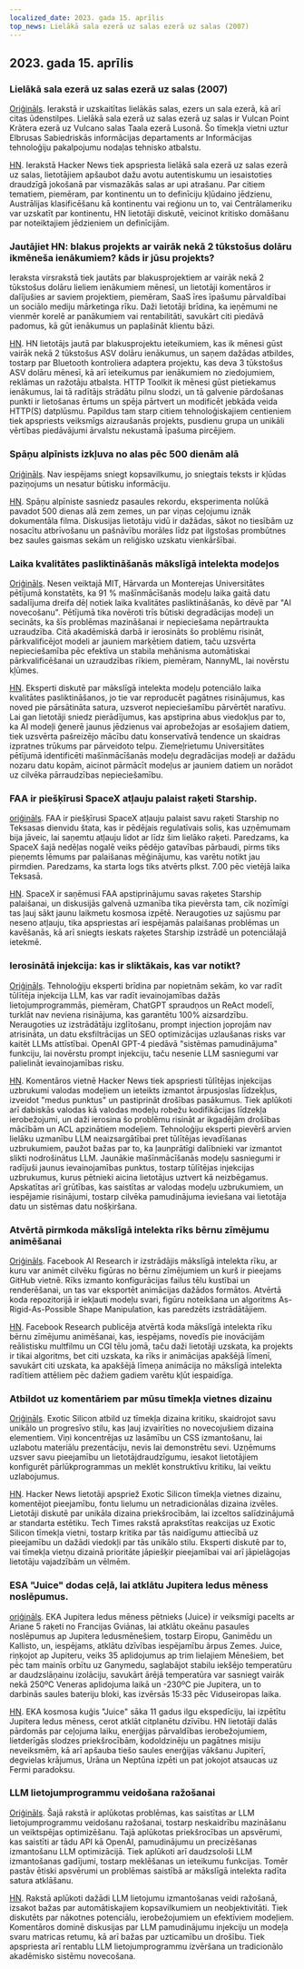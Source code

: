 ```yaml
---
localized_date: 2023. gada 15. aprīlis
top_news: Lielākā sala ezerā uz salas ezerā uz salas (2007)
---
```




<CallToAction />

<Steps>

## 2023. gada 15. aprīlis

### Lielākā sala ezerā uz salas ezerā uz salas (2007)

[Oriģināls](https://www.elbruz.org/special-projects/islands-and-lakes/).
Ierakstā ir uzskaitītas lielākās salas, ezers un sala ezerā, kā arī citas ūdenstilpes. Lielākā sala ezerā uz salas ezerā uz salas ir Vulcan Point Krātera ezerā uz Vulcano salas Taala ezerā Lusonā. Šo tīmekļa vietni uztur Elbrusas Sabiedriskās informācijas departaments ar Informācijas tehnoloģiju pakalpojumu nodaļas tehnisko atbalstu.

[HN](http://news.ycombinator.com/item?id=35567026).
Ierakstā Hacker News tiek apspriesta lielākā sala ezerā uz salas ezerā uz salas, lietotājiem apšaubot dažu avotu autentiskumu un iesaistoties draudzīgā jokošanā par vismazākās salas ar upi atrašanu. Par citiem tematiem, piemēram, par kontinentu un to definīciju kļūdaino jēdzienu, Austrālijas klasificēšanu kā kontinentu vai reģionu un to, vai Centrālameriku var uzskatīt par kontinentu, HN lietotāji diskutē, veicinot kritisko domāšanu par noteiktajiem jēdzieniem un definīcijām.

### Jautājiet HN: blakus projekts ar vairāk nekā 2 tūkstošus dolāru ikmēneša ienākumiem? kāds ir jūsu projekts?

Ieraksta virsrakstā tiek jautāts par blakusprojektiem ar vairāk nekā 2 tūkstošus dolāru lieliem ienākumiem mēnesī, un lietotāji komentāros ir dalījušies ar saviem projektiem, piemēram, SaaS īres īpašumu pārvaldībai un sociālo mediju mārketinga rīku. Daži lietotāji brīdina, ka ieņēmumi ne vienmēr korelē ar panākumiem vai rentabilitāti, savukārt citi piedāvā padomus, kā gūt ienākumus un paplašināt klientu bāzi.

[HN](http://news.ycombinator.com/item?id=35567822).
HN lietotājs jautā par blakusprojektu ieteikumiem, kas ik mēnesi gūst vairāk nekā 2 tūkstošus ASV dolāru ienākumus, un saņem dažādas atbildes, tostarp par Bluetooth kontroliera adaptera projektu, kas deva 3 tūkstošus ASV dolāru mēnesī, kā arī ieteikumus par ienākumiem no ziedojumiem, reklāmas un ražotāju atbalsta. HTTP Toolkit ik mēnesi gūst pietiekamus ienākumus, lai tā radītājs strādātu pilnu slodzi, un tā galvenie pārdošanas punkti ir lietošanas ērtums un spēja pārtvert un modificēt jebkāda veida HTTP(S) datplūsmu. Papildus tam starp citiem tehnoloģiskajiem centieniem tiek apspriests veiksmīgs aizraušanās projekts, pusdienu grupa un unikāli vērtības piedāvājumi ārvalstu nekustamā īpašuma pircējiem.

### Spāņu alpīnists izkļuva no alas pēc 500 dienām alā

[Oriģināls](https://www.cbc.ca/news/world/spain-cave-500-days-beatriz-flamini-1.6810428).
Nav iespējams sniegt kopsavilkumu, jo sniegtais teksts ir kļūdas paziņojums un nesatur būtisku informāciju.

[HN](http://news.ycombinator.com/item?id=35571481).
Spāņu alpīniste sasniedz pasaules rekordu, eksperimenta nolūkā pavadot 500 dienas alā zem zemes, un par viņas ceļojumu iznāk dokumentāla filma. Diskusijas lietotāju vidū ir dažādas, sākot no tiesībām uz nosacītu atbrīvošanu un pašnāvību morāles līdz pat ilgstošas prombūtnes bez saules gaismas sekām un reliģisko uzskatu vienkāršībai.

### Laika kvalitātes pasliktināšanās mākslīgā intelekta modeļos

[Oriģināls](https://www.nannyml.com/blog/91-of-ml-perfomance-degrade-in-time).
Nesen veiktajā MIT, Hārvarda un Monterejas Universitātes pētījumā konstatēts, ka 91 % mašīnmācīšanās modeļu laika gaitā datu sadalījuma dreifa dēļ notiek laika kvalitātes pasliktināšanās, ko dēvē par "AI novecošanu". Pētījumā tika novēroti trīs būtiski degradācijas modeļi un secināts, ka šīs problēmas mazināšanai ir nepieciešama nepārtraukta uzraudzība. Citā akadēmiskā darbā ir ierosināts šo problēmu risināt, pārkvalificējot modeli ar jauniem marķētiem datiem, taču uzsvērta nepieciešamība pēc efektīva un stabila mehānisma automātiskai pārkvalificēšanai un uzraudzības rīkiem, piemēram, NannyML, lai novērstu kļūmes.

[HN](http://news.ycombinator.com/item?id=35566145).
Eksperti diskutē par mākslīgā intelekta modeļu potenciālo laika kvalitātes pasliktināšanos, jo tie var reproducēt pagātnes risinājumus, kas noved pie pārsātināta satura, uzsverot nepieciešamību pārvērtēt naratīvu. Lai gan lietotāji sniedz pierādījumus, kas apstiprina abus viedokļus par to, ka AI modeļi ģenerē jaunus jēdzienus vai aprobežojas ar esošajiem datiem, tiek uzsvērta pašreizējo mācību datu konservatīvā tendence un skaidras izpratnes trūkums par pārveidoto telpu. Ziemeļrietumu Universitātes pētījumā identificēti mašīnmācīšanās modeļu degradācijas modeļi ar dažādu nozaru datu kopām, aicinot pārmācīt modeļus ar jauniem datiem un norādot uz cilvēka pārraudzības nepieciešamību.

### FAA ir piešķīrusi SpaceX atļauju palaist raķeti Starship.

[oriģināls](https://arstechnica.com/science/2023/04/green-light-go-spacex-receives-a-launch-license-from-the-faa-for-starship/).
FAA ir piešķīrusi SpaceX atļauju palaist savu raķeti Starship no Teksasas dienvidu štata, kas ir pēdējais regulatīvais solis, kas uzņēmumam bija jāveic, lai saņemtu atļauju lidot ar līdz šim lielāko raķeti. Paredzams, ka SpaceX šajā nedēļas nogalē veiks pēdējo gatavības pārbaudi, pirms tiks pieņemts lēmums par palaišanas mēģinājumu, kas varētu notikt jau pirmdien. Paredzams, ka starta logs tiks atvērts plkst. 7.00 pēc vietējā laika Teksasā.

[HN](http://news.ycombinator.com/item?id=35575298).
SpaceX ir saņēmusi FAA apstiprinājumu savas raķetes Starship palaišanai, un diskusijās galvenā uzmanība tika pievērsta tam, cik nozīmīgi tas ļauj sākt jaunu laikmetu kosmosa izpētē. Neraugoties uz sajūsmu par neseno atļauju, tika apspriestas arī iespējamās palaišanas problēmas un kavēšanās, kā arī sniegts ieskats raķetes Starship izstrādē un potenciālajā ietekmē.

### Ierosinātā injekcija: kas ir sliktākais, kas var notikt?

[Oriģināls](https://simonwillison.net/2023/Apr/14/worst-that-can-happen/).
Tehnoloģiju eksperti brīdina par nopietnām sekām, ko var radīt tūlītēja injekcija LLM, kas var radīt ievainojamības dažās lietojumprogrammās, piemēram, ChatGPT spraudņos un ReAct modelī, turklāt nav neviena risinājuma, kas garantētu 100% aizsardzību. Neraugoties uz izstrādātāju izglītošanu, prompt injection joprojām nav atrisināta, un datu eksfiltrācijas un SEO optimizācijas uzlaušanas risks var kaitēt LLMs attīstībai. OpenAI GPT-4 piedāvā "sistēmas pamudinājuma" funkciju, lai novērstu prompt injekciju, taču nesenie LLM sasniegumi var palielināt ievainojamības risku.

[HN](http://news.ycombinator.com/item?id=35572290).
Komentāros vietnē Hacker News tiek apspriesti tūlītējas injekcijas uzbrukumi valodas modeļiem un ieteikts izmantot ārpusjoslas līdzekļus, izveidot "medus punktus" un pastiprināt drošības pasākumus. Tiek aplūkoti arī dabiskās valodas kā valodas modeļu robežu kodifikācijas līdzekļa ierobežojumi, un daži ierosina šo problēmu risināt ar ikgadējām drošības mācībām un ACL apzinātiem modeļiem. Tehnoloģiju eksperti pievērš arvien lielāku uzmanību LLM neaizsargātībai pret tūlītējas ievadīšanas uzbrukumiem, paužot bažas par to, ka ļaunprātīgi dalībnieki var izmantot slikti nodrošinātus LLM. Jaunākie mašīnmācīšanās modeļu sasniegumi ir radījuši jaunus ievainojamības punktus, tostarp tūlītējas injekcijas uzbrukumus, kurus pētnieki aicina lietotājus uztvert kā neizbēgamus. Apskatītas arī grūtības, kas saistītas ar valodas modeļu uzbrukumiem, un iespējamie risinājumi, tostarp cilvēka pamudinājuma ieviešana vai lietotāja datu un sistēmas datu nošķiršana.

### Atvērtā pirmkoda mākslīgā intelekta rīks bērnu zīmējumu animēšanai

[Oriģināls](https://github.com/facebookresearch/AnimatedDrawings).
Facebook AI Research ir izstrādājis mākslīgā intelekta rīku, ar kuru var animēt cilvēku figūras no bērnu zīmējumiem un kurš ir pieejams GitHub vietnē. Rīks izmanto konfigurācijas failus tēlu kustībai un renderēšanai, un tas var eksportēt animācijas dažādos formātos. Atvērtā koda repozitorijā ir iekļauti modeļu svari, figūru noteikšana un algoritms As-Rigid-As-Possible Shape Manipulation, kas paredzēts izstrādātājiem.

[HN](http://news.ycombinator.com/item?id=35565681).
Facebook Research publicēja atvērtā koda mākslīgā intelekta rīku bērnu zīmējumu animēšanai, kas, iespējams, novedīs pie inovācijām reālistisku multfilmu un CGI tēlu jomā, taču daži lietotāji uzskata, ka projekts ir tikai algoritms, bet citi uzskata, ka rīks ir animācijas apakšējā līmenī, savukārt citi uzskata, ka apakšējā līmeņa animācija no mākslīgā intelekta radītiem attēliem pēc dažiem gadiem varētu kļūt iespaidīga.

### Atbildot uz komentāriem par mūsu tīmekļa vietnes dizainu

[Oriģināls](https://research.exoticsilicon.com/articles/replying_to_comments).
Exotic Silicon atbild uz tīmekļa dizaina kritiku, skaidrojot savu unikālo un progresīvo stilu, kas ļauj izvairīties no novecojušiem dizaina elementiem. Viņi koncentrējas uz lasāmību un CSS izmantošanu, lai uzlabotu materiālu prezentāciju, nevis lai demonstrētu sevi. Uzņēmums uzsver savu pieejamību un lietotājdraudzīgumu, iesakot lietotājiem konfigurēt pārlūkprogrammas un meklēt konstruktīvu kritiku, lai veiktu uzlabojumus.

[HN](http://news.ycombinator.com/item?id=35567285).
Hacker News lietotāji apspriež Exotic Silicon tīmekļa vietnes dizainu, komentējot pieejamību, fontu lielumu un netradicionālas dizaina izvēles. Lietotāji diskutē par unikāla dizaina priekšrocībām, lai izceltos salīdzinājumā ar standarta estētiku. Tech Times rakstā aprakstītas reakcijas uz Exotic Silicon tīmekļa vietni, tostarp kritika par tās naidīgumu attiecībā uz pieejamību un dažādi viedokļi par tās unikālo stilu. Eksperti diskutē par to, vai tīmekļa vietņu dizainā prioritāte jāpiešķir pieejamībai vai arī jāpielāgojas lietotāju vajadzībām un vēlmēm.

### ESA "Juice" dodas ceļā, lai atklātu Jupitera ledus mēness noslēpumus.

[oriģināls](https://www.esa.int/Science_Exploration/Space_Science/Juice/ESA_s_Juice_lifts_off_on_quest_to_discover_secrets_of_Jupiter_s_icy_moons).
EKA Jupitera ledus mēness pētnieks (Juice) ir veiksmīgi pacelts ar Ariane 5 raķeti no Francijas Gviānas, lai atklātu okeānu pasaules noslēpumus ap Jupitera ledusmēnešiem, tostarp Eiropu, Ganimēdu un Kallisto, un, iespējams, atklātu dzīvības iespējamību ārpus Zemes. Juice, riņķojot ap Jupiteru, veiks 35 aplidojumus ap trim lielajiem Mēnešiem, bet pēc tam mainīs orbītu uz Ganymedu, saglabājot stabilu iekšējo temperatūru ar daudzslāņainu izolāciju, savukārt ārējā temperatūra var sasniegt vairāk nekā 250ºC Veneras aplidojuma laikā un -230ºC pie Jupitera, un to darbinās saules bateriju bloki, kas izvērsās 15:33 pēc Viduseiropas laika.

[HN](http://news.ycombinator.com/item?id=35574177).
EKA kosmosa kuģis "Juice" sāka 11 gadus ilgu ekspedīciju, lai izpētītu Jupitera ledus mēness, cerot atklāt citplanētu dzīvību. HN lietotāji dalās pārdomās par ceļojuma laiku, enerģijas pārvaldības ierobežojumiem, lietderīgās slodzes priekšrocībām, kodoldzinēju un pagātnes misiju neveiksmēm, kā arī apšauba tiešo saules enerģijas vākšanu Jupiterī, degvielas krājumus, Urāna un Neptūna izpēti un pat jokojot atsaucas uz Fermi paradoksu.

### LLM lietojumprogrammu veidošana ražošanai

[Oriģināls](https://huyenchip.com/2023/04/11/llm-engineering.html).
Šajā rakstā ir aplūkotas problēmas, kas saistītas ar LLM lietojumprogrammu veidošanu ražošanai, tostarp neskaidrību mazināšanu un veiktspējas optimizēšanu. Tajā aplūkotas priekšrocības un apsvērumi, kas saistīti ar tādu API kā OpenAI, pamudinājumu un precizēšanas izmantošanu LLM optimizācijā. Tiek aplūkoti arī daudzsološi LLM izmantošanas gadījumi, tostarp meklēšanas un ieteikumu funkcijas. Tomēr pastāv ētiski apsvērumi un problēmas saistībā ar mākslīgā intelekta radīta satura atklāšanu.

[HN](http://news.ycombinator.com/item?id=35565212).
Rakstā aplūkoti dažādi LLM lietojumu izmantošanas veidi ražošanā, izsakot bažas par automātiskajiem kopsavilkumiem un neobjektivitāti. Tiek diskutēts par nākotnes potenciālu, ierobežojumiem un efektīviem modeļiem. Komentāros dominē diskusijas par LLM pamudinājumu injekciju un modeļa svaru matricas retumu, kā arī bažas par uzticamību un drošību. Tiek apspriesta arī rentablu LLM lietojumprogrammu izvēršana un tradicionālo akadēmisko sistēmu novecošana.

</Steps>
